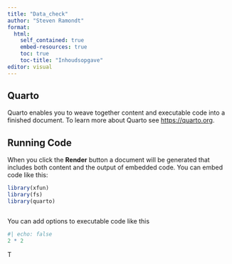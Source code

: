 ```yaml
---
title: "Data_check"
author: "Steven Ramondt"
format:
  html:
    self_contained: true
    embed-resources: true
    toc: true
    toc-title: "Inhoudsopgave"
editor: visual
---
```


## Quarto

Quarto enables you to weave together content and executable code into a finished document. To learn more about Quarto see <https://quarto.org>.

## Running Code

When you click the **Render** button a document will be generated that includes both content and the output of embedded code. You can embed code like this:

```r
library(xfun)
library(fs)
library(quarto)



```

You can add options to executable code like this

```r
#| echo: false
2 * 2
```

T
